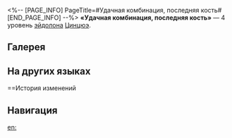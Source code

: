 <%-- [PAGE_INFO]
PageTitle=#Удачная комбинация, последняя кость#
[END_PAGE_INFO] --%>
{{Эйдолон Инфобокс
|Название         = Удачная комбинация, последняя кость
|Изображение      = Эйдолон Удачная комбинация, последняя кость.png
|Персонаж         = Цинцюэ
|Уровень          = 4
|Длительность     = 
|Описание         = Использование навыка имеет {{Доп эффект|фиксированный шанс}} 24% дать персонажу состояние Независимость до конца хода.<br />После использования базовой атаки или усиленной базовой атаки в состоянии Независимость персонаж выполняет {{Доп эффект|бонус-атаку}}, которая наносит поражённому этой атакой противнику квантовый урон, равный 100% от урона проведённой базовой атаки или усиленной базовой атаки.
|Свойство1        = 
|Масштабирование1 = 
}}
'''«Удачная комбинация, последняя кость»''' — 4 уровень [[эйдолон]]а [[Цинцюэ]].

==Галерея==
{{Галерея|position=left|captionalign=center
|Персонаж Цинцюэ Эйдолон 4.png|Осколок Эйдолона
}}

==На других языках==
{{На других языках
|en   = Right on the Tiles
|zhs  = 帝垣翔鳞和绝张
|zht  = 帝垣翔鱗和絕張
|ja   = {{Rubi|地獄|じごく}}{{Rubi|待|ま}}ちも{{Rubi|穏|おだ}}やかに
|ko   = 운명을 건 마지막 패
|es   = Combo oportuno, la última ficha espera
|fr   = Mets de la tuile
|ru   = Удачная комбинация, последняя кость
|th   = Right on the Tiles
|vi   = Thế Bài Thắng Trong Tầm Tay
|de   = Glückliche Kombination, der letzte Stein wartet
|id   = Right on the Tiles
|pt   = Bem nas Peças
}}

==История изменений
{{История изменений|3.5}}

==Навигация==
{{Навык Навбокс|Цинцюэ}}

[[en:]]